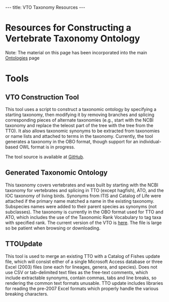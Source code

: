 ---
title: VTO Taxonomy Resources
---

=Resources for Constructing a Vertebrate Taxonomy Ontology =

Note: The material on this page has been incorporated into the main [[Ontologies]] page

= Tools =

== VTO Construction Tool ==

This tool uses a script to construct a taxonomic ontology by specifying a starting taxonomy, then modifying it by removing branches and splicing corresponding pieces of alternate taxonomies (e.g., start with the NCBI taxonomy and replace the teleost part of the tree with the tree from the TTO).  It also allows taxonomic synonyms to be extracted from taxonomies or name lists and attached to terms in the taxonomy.  Currently, the tool generates a taxonomy in the OBO format, though support for an individual-based OWL format is in progress.

The tool source is available at [https://github.com/NESCent/Taxonomy-Ontology-Tool GitHub].

== Generated Taxonomic Ontology ==

This taxonomy covers vertebrates and was built by starting with the NCBI taxonomy for vertebrates and splicing in TTO (except hagfish), ATO, and the IOC taxonomy of living birds.  Synonyms from ITIS and Catalog of Life were attached if the primary name matched a name in the existing taxonomy.  Subspecies names were added to their parent species as synonyms (not subclasses).  The taxonomy is currently in the OBO format used for TTO and ATO, which includes the use of the Taxonomic Rank Vocabulary to tag taxa with specified rank.  The current version of the VTO is [http://phenoscape.svn.sourceforge.net/viewvc/phenoscape/trunk/vocab/vertebrate_taxonomy.obo here].  The file is large so be patient when browsing or downloading.

== TTOUpdate ==

This tool is used to merge an existing TTO with a Catalog of Fishes update file, which will consist either of a single Microsoft Access database or three Excel (2003) files (one each for lineages, genera, and species).  Does not use CSV or tab-delimited text files as the free-text comments, which include extractable synonyms, contain commas, tabs and line breaks, so rendering the common text formats unusable.  TTO update includes libraries for reading the pre-2007 Excel formats which properly handle the various breaking characters.